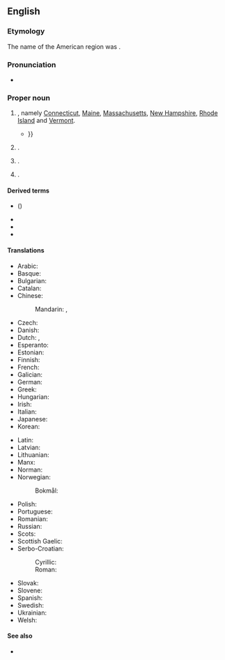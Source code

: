 ==English==
===Etymology===
The name of the American region was {{coinage|en|John Smith|nat=English|occ=explorer|w=John Smith (explorer)|nobycat=1|in=1616|nocap=1}}.

===Pronunciation===
* {{audio|en|en-au-New England.ogg|Audio (AU)}}

===Proper noun===
{{en-proper noun|head=[[new|New]] [[England]]}}

# {{place|en|Collectively, six [[state]]s of the <<c/United States>>}}, namely [[Connecticut]], [[Maine]], [[Massachusetts]], [[New Hampshire]], [[Rhode Island]] and [[Vermont]].
#* {{quote-book|en|pageurl=https://google.com/books?id=Fz5PAQAAMAAJ&pg=PA3|pages=3, 7|title={{w|A Description of New England}}|author={{w|John Smith (explorer)|John Smith}}|location=London|publisher=Humfrey Lownes|oclc=58673015|year=1616|passage=[page 3] '''''New England''''' is that part of ''America'' in the Ocean Sea opposite to ''Noua Albyon'' in the South Sea; discouered by the most memorable Sir ''Francis Drake'' in his voyage about the worlde. In regarde whereto this is stiled '''''New England''''', beeing in the same latitude. ''New France'', off it, is Northward: Southwardes is ''Virginia'', and all the adioyning Continent, with ''New Granado'', ''New Spain'', ''New Andolosia'' and the ''West Indies''.<br>[page 7] That part wee call '''''New England''''' is betwixt the degrees of 41. and 45: but that parte this discourse speaketh of, stretcheth but from ''Pennobscot'' to ''Cape Cod'', some 75 leagues by a right line distant each from other {{...}}}}
# {{place|en|city|s/North Dakota}}.
# {{place|en|A loosely defined <<region>> in the north of <<s/New South Wales>>, <<c/Australia>>}}.
# {{place|en|suburb|city/Peterborough|co/Cambridgeshire|cc/England}} {{q|[[OS]] grid ref TF1801}}.

====Derived terms====
* {{vern|New England aster}} ({{taxlink|Symphyotrichum novae-angliae|species|ver=220906}})
* {{l|en|New Englander}}
* {{l|en|New Englandism}}
* {{l|en|New Englandy}}

====Translations====
{{trans-top|six states of the United States}}
* Arabic: {{t|ar|إِنْقِلْتِرَا الْجَدِيدَة|f}}
* Basque: {{t|eu|Ingalaterra Berria}}
* Bulgarian: {{t|bg|Нова Англия|f}}
* Catalan: {{t|ca|Nova Anglaterra|f}}
* Chinese:
*: Mandarin: {{t+|cmn|新英格蘭}}, {{t+|cmn|新英格兰|tr=Xīnyīnggélán}}
* Czech: {{t+|cs|Nová Anglie|f}}
* Danish: {{t|da|New England}}
* Dutch: {{t|nl|New England}}, {{t|nl|Nieuw-Engeland}}
* Esperanto: {{t|eo|Nov-Anglio}}
* Estonian: {{t|et|Uus-Inglismaa}}
* Finnish: {{t+|fi|Uusi-Englanti}}
* French: {{t+|fr|Nouvelle-Angleterre|f}}
* Galician: {{t+|gl|Nova Inglaterra|f}}
* German: {{t+|de|Neuengland}}
* Greek: {{t|el|Νέα Αγγλία|f}}
* Hungarian: {{t|hu|Új-Anglia}}
* Irish: {{t|ga|Sasana Nua|m}}
* Italian: {{t|it|Nuova Inghilterra|f}}
* Japanese: {{t|ja|ニューイングランド|tr=Nyū Ingurando}}
* Korean: {{t|ko|^뉴잉글랜드}}
{{trans-mid}}
* Latin: {{t|la|Nova Anglia|f}}
* Latvian: {{t|lv|Jaunanglija|f}}
* Lithuanian: {{t|lt|Naujoji Anglija|f}}
* Manx: {{t|gv|Sostyn Noa}}
* Norman: {{t|nrf|Nouvelle Angliétèrre|f}}
* Norwegian:
*: Bokmål: {{t|nb|New England}}
* Polish: {{t|pl|Nowa Anglia|f}}
* Portuguese: {{t|pt|Nova Inglaterra|f}}
* Romanian: {{t|ro|Noua Anglie|f}}
* Russian: {{t|ru|Но́вая А́нглия|f}}
* Scots: {{t|sco|New Ingland}}
* Scottish Gaelic: {{t|gd|Sasainn Nuadh}}
* Serbo-Croatian:
*: Cyrillic: {{t|sh|Нова Енглеска|f}}
*: Roman: {{t|sh|Nova Engleska|f}}
* Slovak: {{t|sk|Nové Anglicko|n}}
* Slovene: {{t|sl|Nova Anglija|f}}
* Spanish: {{t|es|Nueva Inglaterra|f}}
* Swedish: {{t+|sv|New England}}
* Ukrainian: {{t|uk|Нова Англія|f}}
* Welsh: {{t|cy|Lloegr Newydd|f}}
{{trans-bottom}}

====See also====
* {{pedia|New England (disambiguation)|New England}}

{{c|en|Regions of the United States}}